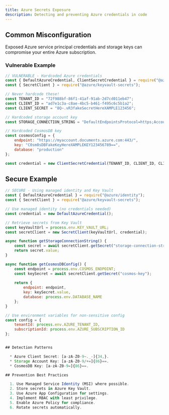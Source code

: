```yaml
---
title: Azure Secrets Exposure
description: Detecting and preventing Azure credentials in code
---
```


## Common Misconfiguration

Exposed Azure service principal credentials and storage keys can compromise your entire Azure subscription.

### Vulnerable Example

```javascript
// VULNERABLE - Hardcoded Azure credentials
const { DefaultAzureCredential, ClientSecretCredential } = require("@azure/identity");
const { SecretClient } = require("@azure/keyvault-secrets");

// Never hardcode these!
const TENANT_ID = "72f988bf-86f1-41af-91ab-2d7cd011eb47";
const CLIENT_ID = "ad7e1c3a-c8ae-4bc5-b461-f495c6c5b1a2";
const CLIENT_SECRET = "8Q~.vR3fakeSecretHereXAMPLE123456";

// Hardcoded storage account key
const STORAGE_CONNECTION_STRING = "DefaultEndpointsProtocol=https;AccountName=mystorageaccount;AccountKey=lJzRc1YdHaAA2KCNJJ1tkYwF/+mKK6Ygw0JQV4f9WhvYgPxCPKH8SOQPSXQJmYL5xYFsx2cXtwFakeKey==;EndpointSuffix=core.windows.net";

// Hardcoded CosmosDB key
const cosmosConfig = {
    endpoint: "https://myaccount.documents.azure.com:443/",
    key: "C0sm0sDBFakeKeyHereXAMPLEKEY123456789==",
    database: "production"
};

const credential = new ClientSecretCredential(TENANT_ID, CLIENT_ID, CLIENT_SECRET);
```

## Secure Example

```js
// SECURE - Using managed identity and Key Vault
const { DefaultAzureCredential } = require("@azure/identity");
const { SecretClient } = require("@azure/keyvault-secrets");

// Use managed identity (no credentials needed)
const credential = new DefaultAzureCredential();

// Retrieve secrets from Key Vault
const keyVaultUrl = process.env.KEY_VAULT_URL;
const secretClient = new SecretClient(keyVaultUrl, credential);

async function getStorageConnectionString() {
    const secret = await secretClient.getSecret("storage-connection-string");
    return secret.value;
}

async function getCosmosDBConfig() {
    const endpoint = process.env.COSMOS_ENDPOINT;
    const keySecret = await secretClient.getSecret("cosmos-key");
    
    return {
        endpoint: endpoint,
        key: keySecret.value,
        database: process.env.DATABASE_NAME
    };
}

// Use environment variables for non-sensitive config
const config = {
    tenantId: process.env.AZURE_TENANT_ID,
    subscriptionId: process.env.AZURE_SUBSCRIPTION_ID
};


## Detection Patterns

  * Azure Client Secret: [a-zA-Z0-9~._-]{34,}.
  * Storage Account Key: [a-zA-Z0-9/+=]{86}==.
  * CosmosDB Key: [a-zA-Z0-9=]{86}==.

## Prevention Best Practices

  1. Use Managed Service Identity (MSI) where possible.
  2. Store secrets in Azure Key Vault.
  3. Use Azure App Configuration for settings.
  4. Implement RBAC with least privilege.
  5. Enable Azure Policy for compliance.
  6. Rotate secrets automatically.
  ```